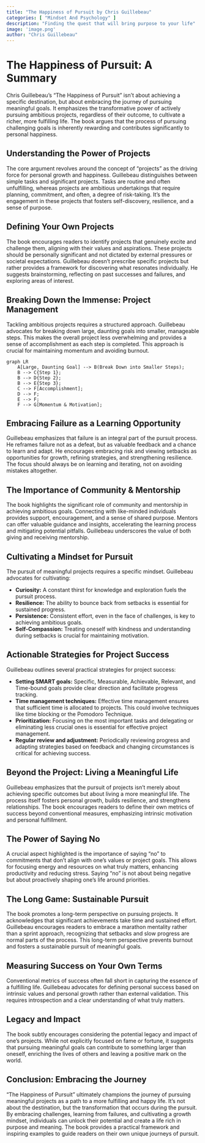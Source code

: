 ```yaml
---
title: "The Happiness of Pursuit by Chris Guillebeau"
categories: [ "Mindset And Psychology" ]
description: "Finding the quest that will bring purpose to your life"
image: 'image.png'
author: "Chris Guillebeau"
---
```

# The Happiness of Pursuit: A Summary

Chris Guillebeau's "The Happiness of Pursuit" isn't about achieving a specific destination, but about embracing the journey of pursuing meaningful goals.  It emphasizes the transformative power of actively pursuing ambitious projects, regardless of their outcome, to cultivate a richer, more fulfilling life. The book argues that the process of pursuing challenging goals is inherently rewarding and contributes significantly to personal happiness.

## Understanding the Power of Projects

The core argument revolves around the concept of "projects" as the driving force for personal growth and happiness. Guillebeau distinguishes between simple tasks and significant projects. Tasks are routine and often unfulfilling, whereas projects are ambitious undertakings that require planning, commitment, and often, a degree of risk-taking.  It's the engagement in these projects that fosters self-discovery, resilience, and a sense of purpose.

## Defining Your Own Projects

The book encourages readers to identify projects that genuinely excite and challenge them, aligning with their values and aspirations. These projects should be personally significant and not dictated by external pressures or societal expectations.  Guillebeau doesn't prescribe specific projects but rather provides a framework for discovering what resonates individually.  He suggests brainstorming, reflecting on past successes and failures, and exploring areas of interest.

## Breaking Down the Immense: Project Management

Tackling ambitious projects requires a structured approach. Guillebeau advocates for breaking down large, daunting goals into smaller, manageable steps.  This makes the overall project less overwhelming and provides a sense of accomplishment as each step is completed.  This approach is crucial for maintaining momentum and avoiding burnout.

```mermaid
graph LR
    A[Large, Daunting Goal] --> B(Break Down into Smaller Steps);
    B --> C{Step 1};
    B --> D{Step 2};
    B --> E{Step 3};
    C --> F[Accomplishment];
    D --> F;
    E --> F;
    F --> G[Momentum & Motivation];
```

## Embracing Failure as a Learning Opportunity

Guillebeau emphasizes that failure is an integral part of the pursuit process. He reframes failure not as a defeat, but as valuable feedback and a chance to learn and adapt.  He encourages embracing risk and viewing setbacks as opportunities for growth, refining strategies, and strengthening resilience.  The focus should always be on learning and iterating, not on avoiding mistakes altogether.

## The Importance of Community & Mentorship

The book highlights the significant role of community and mentorship in achieving ambitious goals.  Connecting with like-minded individuals provides support, encouragement, and a sense of shared purpose.  Mentors can offer valuable guidance and insights, accelerating the learning process and mitigating potential pitfalls.  Guillebeau underscores the value of both giving and receiving mentorship.

## Cultivating a Mindset for Pursuit

The pursuit of meaningful projects requires a specific mindset.  Guillebeau advocates for cultivating:

* **Curiosity:**  A constant thirst for knowledge and exploration fuels the pursuit process.
* **Resilience:**  The ability to bounce back from setbacks is essential for sustained progress.
* **Persistence:**  Consistent effort, even in the face of challenges, is key to achieving ambitious goals.
* **Self-Compassion:**  Treating oneself with kindness and understanding during setbacks is crucial for maintaining motivation.


## Actionable Strategies for Project Success

Guillebeau outlines several practical strategies for project success:

* **Setting SMART goals:** Specific, Measurable, Achievable, Relevant, and Time-bound goals provide clear direction and facilitate progress tracking.
* **Time management techniques:**  Effective time management ensures that sufficient time is allocated to projects.  This could involve techniques like time blocking or the Pomodoro Technique.
* **Prioritization:** Focusing on the most important tasks and delegating or eliminating less crucial ones is essential for effective project management.
* **Regular review and adjustment:**  Periodically reviewing progress and adapting strategies based on feedback and changing circumstances is critical for achieving success.

## Beyond the Project: Living a Meaningful Life

Guillebeau emphasizes that the pursuit of projects isn't merely about achieving specific outcomes but about living a more meaningful life.  The process itself fosters personal growth, builds resilience, and strengthens relationships.  The book encourages readers to define their own metrics of success beyond conventional measures, emphasizing intrinsic motivation and personal fulfillment.

## The Power of Saying No

A crucial aspect highlighted is the importance of saying "no" to commitments that don't align with one's values or project goals. This allows for focusing energy and resources on what truly matters, enhancing productivity and reducing stress.  Saying "no" is not about being negative but about proactively shaping one's life around priorities.

## The Long Game: Sustainable Pursuit

The book promotes a long-term perspective on pursuing projects. It acknowledges that significant achievements take time and sustained effort.  Guillebeau encourages readers to embrace a marathon mentality rather than a sprint approach, recognizing that setbacks and slow progress are normal parts of the process.  This long-term perspective prevents burnout and fosters a sustainable pursuit of meaningful goals.

## Measuring Success on Your Own Terms

Conventional metrics of success often fall short in capturing the essence of a fulfilling life.  Guillebeau advocates for defining personal success based on intrinsic values and personal growth rather than external validation.  This requires introspection and a clear understanding of what truly matters.

## Legacy and Impact

The book subtly encourages considering the potential legacy and impact of one's projects.  While not explicitly focused on fame or fortune, it suggests that pursuing meaningful goals can contribute to something larger than oneself, enriching the lives of others and leaving a positive mark on the world.

## Conclusion: Embracing the Journey

"The Happiness of Pursuit" ultimately champions the journey of pursuing meaningful projects as a path to a more fulfilling and happy life.  It's not about the destination, but the transformation that occurs during the pursuit.  By embracing challenges, learning from failures, and cultivating a growth mindset, individuals can unlock their potential and create a life rich in purpose and meaning.  The book provides a practical framework and inspiring examples to guide readers on their own unique journeys of pursuit.

